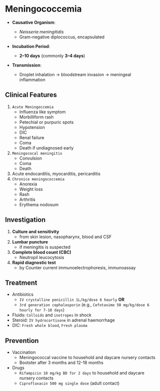 # Meningococcemia

- **Causative Organism**:

  - _Neisseria meningitidis_
  - Gram-negative diplococcus, encapsulated

- **Incubation Period**:

  - **2–10 days** (commonly **3–4 days**)

- **Transmission**:

  - Droplet inhalation → bloodstream invasion → meningeal inflammation

## Clinical Features

1. `Acute Meningoccemia`
   - Influenza like symptom
   - Morbilliform rash
   - Petechial or purpuric spots
   - Hypotension
   - DIC
   - Renal failure
   - Coma
   - Death if undiagnosed early
1. `Meningococal meningitis`
   - Convulsion
   - Coma
   - Death
1. Acute endocarditis, myocarditis, pericarditis
1. `Chronice meningococcemia`
   - Anorexia
   - Weight loss
   - Rash
   - Arthritis
   - Erythema nodosum

## Investigation

1. **Culture and sensitivity**
   - from skin lesion, nasopharynx, blood and CSF
1. **Lumbar puncture**
   - if meningitis is suspected
1. **Complete blood count (CBC)**
   - Neutropil leucocytosis
1. **Rapid diagnostic test**
   - by Counter current immunoelectrophoresis, immunoassay

## Treatment

- Antibiotics
  - `IV crystalline penicillin 1L/kg/dose 6 hourly` **OR**
  - `3rd generation cephalosporin` (e.g., `Cefotaxime 50 mg/kg/dose 6 hourly for 7-10 days`)
- Fluids: `Colloids` and `inotropes` in shock
- Steroid: `IV hydrocortisone` in adrenal haemorrhage
- DIC: `Fresh whole blood`, `Fresh plasma`

## Prevention

- Vaccination
  - Meningococcal vaccine to household and daycare nursery contacts
  - Bootster after 3 months and 12-18 months
- Drugs
  - `Rifampicin 10 mg/kg BD for 2 days` to household and daycare nursery contacts
  - `Ciprofloxacin 500 mg single dose` (adult contact)
